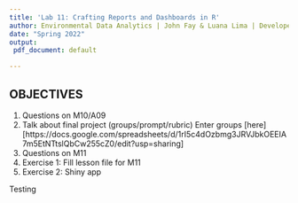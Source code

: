 ```yaml
---
title: 'Lab 11: Crafting Reports and Dashboards in R'
author: Environmental Data Analytics | John Fay & Luana Lima | Developed by Kateri Salk
date: "Spring 2022"
output:
 pdf_document: default

---
```


## OBJECTIVES

1. Questions on M10/A09
2. Talk about final project (groups/prompt/rubric)
    Enter groups [here][https://docs.google.com/spreadsheets/d/1rI5c4dOzbmg3JRVJbkOEEIA7m5EtNTtslQbCw255cZ0/edit?usp=sharing] 
3. Questions on M11
4. Exercise 1: Fill lesson file for M11
5. Exercise 2: Shiny app

Testing

